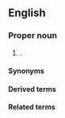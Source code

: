 ==English==
{{wikipedia}}

===Proper noun===
{{en-proper noun|head=[[black|Black]] [[Russia]]}}

# {{lb|en|historical}} {{place|en|former [[principality]]|r/Eastern Europe}}.

====Synonyms====
{{col3|en|
|Black Ruthenia
}}

====Derived terms====
{{col3|en|
|Black Russian
}}

====Related terms====
{{col3|en|
|Blue Russia
|White Russia
|Great Russia
|Little Russia
|New Russia
|Russia
}}
